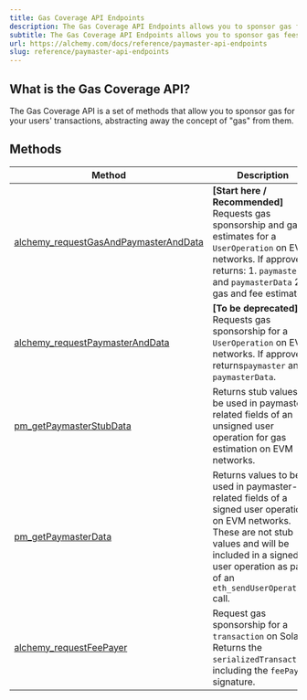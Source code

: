```yaml
---
title: Gas Coverage API Endpoints
description: The Gas Coverage API Endpoints allows you to sponsor gas fees for your users, removing the biggest barrier to entry.
subtitle: The Gas Coverage API Endpoints allows you to sponsor gas fees for your users, removing the biggest barrier to entry.
url: https://alchemy.com/docs/reference/paymaster-api-endpoints
slug: reference/paymaster-api-endpoints
---
```


## What is the Gas Coverage API?

The Gas Coverage API is a set of methods that allow you to sponsor gas for your users' transactions, abstracting away the concept of "gas" from them.

## Methods

| Method                                                                                                                                                         | Description                                                                                                                                                                                                             |
| -------------------------------------------------------------------------------------------------------------------------------------------------------------- | ----------------------------------------------------------------------------------------------------------------------------------------------------------------------------------------------------------------------- |
| [alchemy_requestGasAndPaymasterAndData](/wallets/api-reference/gas-manager-admin-api/gas-abstraction-api-endpoints/alchemy-request-gas-and-paymaster-and-data) | **\[Start here / Recommended]** Requests gas sponsorship and gas estimates for a `UserOperation` on EVM networks. If approved, returns: 1. `paymaster` and `paymasterData` 2. gas and fee estimates.                    |
| [alchemy_requestPaymasterAndData](/reference/alchemy-requestpaymasteranddata)                                                                                  | **\[To be deprecated]** Requests gas sponsorship for a `UserOperation` on EVM networks. If approved, returns`paymaster` and `paymasterData`.                                                                            |
| [pm_getPaymasterStubData](/wallets/api-reference/gas-manager-admin-api/gas-abstraction-api-endpoints/pm-get-paymaster-stub-data)                               | Returns stub values to be used in paymaster-related fields of an unsigned user operation for gas estimation on EVM networks.                                                                                            |
| [pm_getPaymasterData](/reference/pm_getpaymasterdata)                                                                                                          | Returns values to be used in paymaster-related fields of a signed user operation on EVM networks. These are not stub values and will be included in a signed user operation as part of an `eth_sendUserOperation` call. |
| [alchemy_requestFeePayer](/reference/alchemy-requestfeepayer)                                                                                                  | Request gas sponsorship for a `transaction` on Solana. Returns the `serializedTransaction`, including the `feePayer` signature.                                                                                         |
